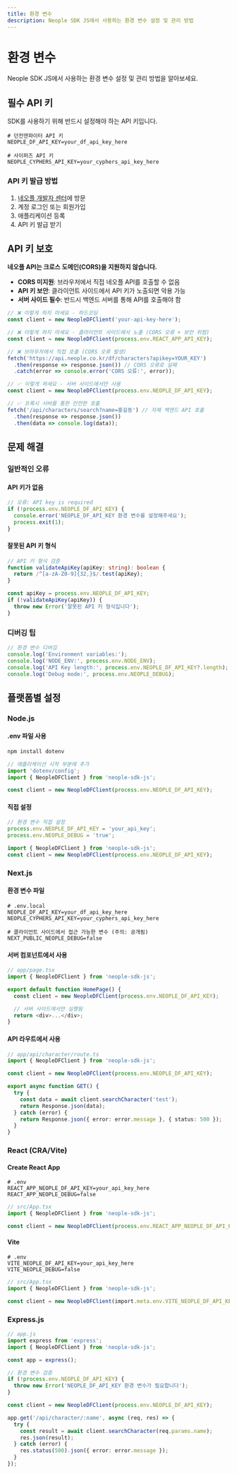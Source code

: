 ```yaml
---
title: 환경 변수
description: Neople SDK JS에서 사용하는 환경 변수 설정 및 관리 방법
---
```


# 환경 변수

Neople SDK JS에서 사용하는 환경 변수 설정 및 관리 방법을 알아보세요.

## 필수 API 키

SDK를 사용하기 위해 반드시 설정해야 하는 API 키입니다.

```dotenv
# 던전앤파이터 API 키
NEOPLE_DF_API_KEY=your_df_api_key_here

# 사이퍼즈 API 키
NEOPLE_CYPHERS_API_KEY=your_cyphers_api_key_here
```

### API 키 발급 방법

1. [네오플 개발자 센터](https://developers.neople.co.kr/)에 방문
2. 계정 로그인 또는 회원가입
3. 애플리케이션 등록
4. API 키 발급 받기

## API 키 보호

**네오플 API는 크로스 도메인(CORS)을 지원하지 않습니다.**

- **CORS 미지원**: 브라우저에서 직접 네오플 API를 호출할 수 없음
- **API 키 보안**: 클라이언트 사이드에서 API 키가 노출되면 악용 가능
- **서버 사이드 필수**: 반드시 백엔드 서버를 통해 API를 호출해야 함

```typescript
// ❌ 이렇게 하지 마세요 - 하드코딩
const client = new NeopleDFClient('your-api-key-here');

// ❌ 이렇게 하지 마세요 - 클라이언트 사이드에서 노출 (CORS 오류 + 보안 위험)
const client = new NeopleDFClient(process.env.REACT_APP_API_KEY);

// ❌ 브라우저에서 직접 호출 (CORS 오류 발생)
fetch('https://api.neople.co.kr/df/characters?apikey=YOUR_KEY')
  .then(response => response.json()) // CORS 오류로 실패
  .catch(error => console.error('CORS 오류:', error));

// ✅ 이렇게 하세요 - 서버 사이드에서만 사용
const client = new NeopleDFClient(process.env.NEOPLE_DF_API_KEY);

// ✅ 프록시 서버를 통한 안전한 호출
fetch('/api/characters/search?name=홍길동') // 자체 백엔드 API 호출
  .then(response => response.json())
  .then(data => console.log(data));
```

## 문제 해결

### 일반적인 오류

#### API 키가 없음

```typescript
// 오류: API key is required
if (!process.env.NEOPLE_DF_API_KEY) {
  console.error('NEOPLE_DF_API_KEY 환경 변수를 설정해주세요');
  process.exit(1);
}
```

#### 잘못된 API 키 형식

```typescript
// API 키 형식 검증
function validateApiKey(apiKey: string): boolean {
  return /^[a-zA-Z0-9]{32,}$/.test(apiKey);
}

const apiKey = process.env.NEOPLE_DF_API_KEY;
if (!validateApiKey(apiKey)) {
  throw new Error('잘못된 API 키 형식입니다');
}
```

### 디버깅 팁

```typescript
// 환경 변수 디버깅
console.log('Environment variables:');
console.log('NODE_ENV:', process.env.NODE_ENV);
console.log('API Key length:', process.env.NEOPLE_DF_API_KEY?.length);
console.log('Debug mode:', process.env.NEOPLE_DEBUG);
```

## 플랫폼별 설정

### Node.js

#### .env 파일 사용

```bash
npm install dotenv
```

```typescript
// 애플리케이션 시작 부분에 추가
import 'dotenv/config';
import { NeopleDFClient } from 'neople-sdk-js';

const client = new NeopleDFClient(process.env.NEOPLE_DF_API_KEY);
```

#### 직접 설정

```typescript
// 환경 변수 직접 설정
process.env.NEOPLE_DF_API_KEY = 'your_api_key';
process.env.NEOPLE_DEBUG = 'true';

import { NeopleDFClient } from 'neople-sdk-js';
const client = new NeopleDFClient(process.env.NEOPLE_DF_API_KEY);
```

### Next.js

#### 환경 변수 파일

```dotenv
# .env.local
NEOPLE_DF_API_KEY=your_df_api_key_here
NEOPLE_CYPHERS_API_KEY=your_cyphers_api_key_here

# 클라이언트 사이드에서 접근 가능한 변수 (주의: 공개됨)
NEXT_PUBLIC_NEOPLE_DEBUG=false
```

#### 서버 컴포넌트에서 사용

```typescript
// app/page.tsx
import { NeopleDFClient } from 'neople-sdk-js';

export default function HomePage() {
  const client = new NeopleDFClient(process.env.NEOPLE_DF_API_KEY);

  // 서버 사이드에서만 실행됨
  return <div>...</div>;
}
```

#### API 라우트에서 사용

```typescript
// app/api/character/route.ts
import { NeopleDFClient } from 'neople-sdk-js';

const client = new NeopleDFClient(process.env.NEOPLE_DF_API_KEY);

export async function GET() {
  try {
    const data = await client.searchCharacter('test');
    return Response.json(data);
  } catch (error) {
    return Response.json({ error: error.message }, { status: 500 });
  }
}
```

### React (CRA/Vite)

#### Create React App

```dotenv
# .env
REACT_APP_NEOPLE_DF_API_KEY=your_api_key_here
REACT_APP_NEOPLE_DEBUG=false
```

```typescript
// src/App.tsx
import { NeopleDFClient } from 'neople-sdk-js';

const client = new NeopleDFClient(process.env.REACT_APP_NEOPLE_DF_API_KEY);
```

#### Vite

```dotenv
# .env
VITE_NEOPLE_DF_API_KEY=your_api_key_here
VITE_NEOPLE_DEBUG=false
```

```typescript
// src/App.tsx
import { NeopleDFClient } from 'neople-sdk-js';

const client = new NeopleDFClient(import.meta.env.VITE_NEOPLE_DF_API_KEY);
```

### Express.js

```typescript
// app.js
import express from 'express';
import { NeopleDFClient } from 'neople-sdk-js';

const app = express();

// 환경 변수 검증
if (!process.env.NEOPLE_DF_API_KEY) {
  throw new Error('NEOPLE_DF_API_KEY 환경 변수가 필요합니다');
}

const client = new NeopleDFClient(process.env.NEOPLE_DF_API_KEY);

app.get('/api/character/:name', async (req, res) => {
  try {
    const result = await client.searchCharacter(req.params.name);
    res.json(result);
  } catch (error) {
    res.status(500).json({ error: error.message });
  }
});
```
